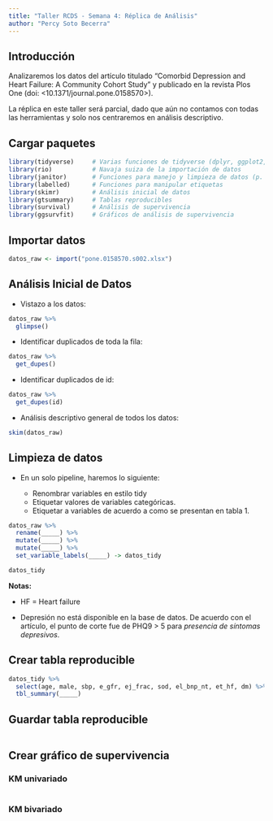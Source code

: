 ---
title: "Taller RCDS - Semana 4: Réplica de Análisis"
author: "Percy Soto Becerra"
---

## Introducción

Analizaremos los datos del artículo titulado "Comorbid Depression and Heart Failure: A
Community Cohort Study" y publicado en la revista Plos One (doi: <10.1371/journal.pone.0158570>). 

La réplica en este taller será parcial, dado que aún no contamos con todas las herramientas y solo nos centraremos en análisis descriptivo.

## Cargar paquetes

```{r}
library(tidyverse)     # Varias funciones de tidyverse (dplyr, ggplot2, etc.)
library(rio)           # Navaja suiza de la importación de datos
library(janitor)       # Funciones para manejo y limpieza de datos (p. ej, get_dupes)
library(labelled)      # Funciones para manipular etiquetas
library(skimr)         # Análisis inicial de datos
library(gtsummary)     # Tablas reproducibles
library(survival)      # Análisis de supervivencia
library(ggsurvfit)     # Gráficos de análisis de supervivencia
```

## Importar datos

```{r}
datos_raw <- import("pone.0158570.s002.xlsx")
```

## Análisis Inicial de Datos

- Vistazo a los datos:

```{r}
datos_raw %>% 
  glimpse()
```

- Identificar duplicados de toda la fila:

```{r}
datos_raw %>% 
  get_dupes()
```

- Identificar duplicados de id:

```{r}
datos_raw %>% 
  get_dupes(id)
```

- Análisis descriptivo general de todos los datos:

```{r}
skim(datos_raw)
```

## Limpieza de datos

- En un solo pipeline, haremos lo siguiente:

    + Renombrar variables en estilo tidy
    + Etiquetar valores de variables categóricas.
    + Etiquetar a variables de acuerdo a como se presentan en tabla 1.

```{r}
datos_raw %>% 
  rename(_____) %>% 
  mutate(_____) %>% 
  mutate(_____) %>% 
  set_variable_labels(_____) -> datos_tidy

datos_tidy
```

**Notas:** 

- HF = Heart failure

- Depresión no está disponible en la base de datos. De acuerdo con el artículo, el punto de corte fue de PHQ9 > 5 para *presencia de síntomas depresivos*.

## Crear tabla reproducible

```{r}
datos_tidy %>% 
  select(age, male, sbp, e_gfr, ej_frac, sod, el_bnp_nt, et_hf, dm) %>% 
  tbl_summary(_____)
```


## Guardar tabla reproducible

```{r}

```

## Crear gráfico de supervivencia

### KM univariado

```{r}

```

### KM bivariado

```{r}

```


